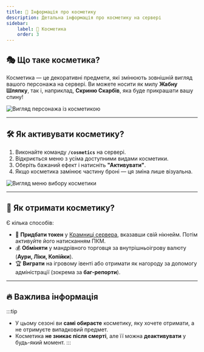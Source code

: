 ```yaml
---
title: 💄 Інформація про косметику
description: Детальна інформація про косметику на сервері
sidebar:
    label: 🧴 Косметика
    order: 3
---
```



## 🎭 Що таке косметика?

Косметика — це декоративні предмети, які змінюють зовнішній вигляд вашого персонажа на сервері. Ви можете носити як милу **Жабну Шляпку**, так і, наприклад, **Скриню Скарбів**, яка буде прикрашати вашу спину!

<p align={"center"}>
    <img src={frog.src} width={"60%"} alt="Вигляд персонажа із косметикою"/>
</p>

---

## 🛠 Як активувати косметику?

1. Виконайте команду **`/cosmetics`** на сервері.
2. Відкриється меню з усіма доступними видами косметики.
3. Оберіть бажаний ефект і натисніть **"Активувати"**.
4. Якщо косметика замінює частину броні — ця зміна лише візуальна.

<p align={"center"}>
    <img src={menu.src} width={"60%"} alt="Вигляд меню вибору косметики"/>
</p>

---

## 🎁 Як отримати косметику?

Є кілька способів:

- 🛒 **Придбати токен** у [Крамниці сервера](https://www.uaproject.xyz/shop), вказавши свій нікнейм. Потім активуйте його натисканням ПКМ.
- 💰 **Обміняти** у мандрівного торговця за внутрішньоігрову валюту (**Аури, Ліки, Копійки**).
- 🏆 **Виграти** на ігровому івенті або отримати як нагороду за допомогу адміністрації (зокрема за **баг-репорти**).

---

## 🔥 Важлива інформація

:::tip
- У цьому сезоні ви **самі обираєте** косметику, яку хочете отримати, а не отримуєте випадковий предмет.
- Косметика **не зникає після смерті**, але її можна **деактивувати** у будь-який момент.
:::
